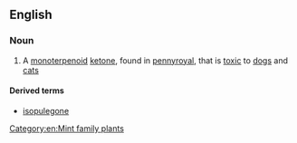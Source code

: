 ==English==

===Noun===
{{wikipedia}}
{{en-noun|-}}

# {{label|en|organic compound}} A [[monoterpenoid]] [[ketone]], found in [[pennyroyal]], that is [[toxic]] to [[dog]]s and [[cat]]s

====Derived terms====
* [[isopulegone]]

[[Category:en:Mint family plants]]